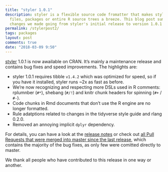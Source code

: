 ```yaml
---
title: "styler 1.0.1"
description: styler is a flexible source code fromatter that makes styling 
  files, packages or entire R source trees a breeze. This blog post summarizes 
  changes we made going from styler's initial release to version 1.0.1
permalink: /stylerpost2/
tags: packages
layout: post
comments: true
date: "2018-03-09 9:50"
---
```


[styler](https://github.com/r-lib/styler) 1.0.1 is now awailable on CRAN. It's mainly a maintenance release and contains bug fixes and speed improvements.
The highlights are:

* styler 1.0.1 requires tibble `v1.4.2` which was optimized for speed, so if you have it installed, styler runs ~2x as fast as before.
* We're now recognizing and respecting more DSLs used in R comments: rplumnber (`#*`), shebang (`#/!`) and knitr chunk headers for spinning (`#+` / `#-`).
* Code chunks in Rmd documents that don't use the R engine are no longer formatted.
* Rule adatptions related to changes in the tidyverse style guide and rlang 0.2.0.
* Removed an annoying implicit `dplyr` dependency.
  
For details, you can have a look at the [release notes](https://github.com/r-lib/styler/releases/tag/v1.0.1) or check out [all Pull Requests that were merged into master since the last release](https://github.com/r-lib/styler/pulls?utf8=✓&q=is%3Apr+is%3Amerged+created%3A%3E2017-12-11+), which contains the majority of the bug fixes, as only few were comitted directly to master.

We thank all people who have contributed to this release in one way or another.
